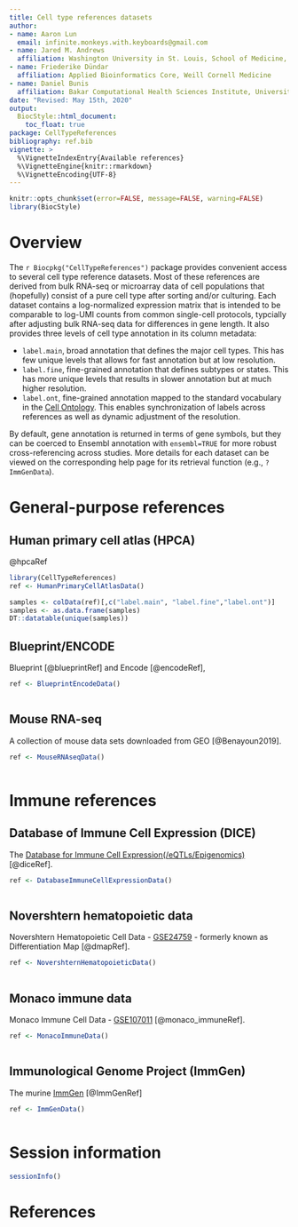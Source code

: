 ```yaml
---
title: Cell type references datasets
author:
- name: Aaron Lun
  email: infinite.monkeys.with.keyboards@gmail.com
- name: Jared M. Andrews
  affiliation: Washington University in St. Louis, School of Medicine, St. Louis, MO, USA
- name: Friederike Dündar
  affiliation: Applied Bioinformatics Core, Weill Cornell Medicine
- name: Daniel Bunis
  affiliation: Bakar Computational Health Sciences Institute, University of California San Francisco, San Francisco, CA
date: "Revised: May 15th, 2020"
output:
  BiocStyle::html_document:
    toc_float: true
package: CellTypeReferences
bibliography: ref.bib
vignette: >
  %\VignetteIndexEntry{Available references}
  %\VignetteEngine{knitr::rmarkdown}
  %\VignetteEncoding{UTF-8}
---
```


```r
knitr::opts_chunk$set(error=FALSE, message=FALSE, warning=FALSE)
library(BiocStyle)
```

# Overview

The `r Biocpkg("CellTypeReferences")` package provides convenient access to several cell type reference datasets. 
Most of these references are derived from bulk RNA-seq or microarray data of cell populations
that (hopefully) consist of a pure cell type after sorting and/or culturing.
Each dataset contains a log-normalized expression matrix that is intended to be comparable 
to log-UMI counts from common single-cell protocols,
typcially after adjusting bulk RNA-seq data for differences in gene length.
It also provides three levels of cell type annotation in its column metadata:

- `label.main`, broad annotation that defines the major cell types.
This has few unique levels that allows for fast annotation but at low resolution.
- `label.fine`, fine-grained annotation that defines subtypes or states.
This has more unique levels that results in slower annotation but at much higher resolution.
- `label.ont`, fine-grained annotation mapped to the standard vocabulary in the [Cell Ontology](https://www.ebi.ac.uk/ols/ontologies/cl).
This enables synchronization of labels across references as well as dynamic adjustment of the resolution.

By default, gene annotation is returned in terms of gene symbols,
but they can be coerced to Ensembl annotation with `ensembl=TRUE` for more robust cross-referencing across studies.
More details for each dataset can be viewed on the corresponding help page for its retrieval function (e.g., `?ImmGenData`).

# General-purpose references

## Human primary cell atlas (HPCA)

@hpcaRef
  
```r
library(CellTypeReferences)
ref <- HumanPrimaryCellAtlasData()
```

```r
samples <- colData(ref)[,c("label.main", "label.fine","label.ont")]
samples <- as.data.frame(samples)
DT::datatable(unique(samples))
```

## Blueprint/ENCODE

Blueprint [@blueprintRef] and Encode [@encodeRef],

```r
ref <- BlueprintEncodeData()
```

```r
```

## Mouse RNA-seq

A collection of mouse data sets downloaded from GEO [@Benayoun2019].

```r
ref <- MouseRNAseqData()
```

```r
```

# Immune references

## Database of Immune Cell Expression (DICE)

The [Database for Immune Cell Expression(/eQTLs/Epigenomics)](https://dice-database.org) [@diceRef].

```r
ref <- DatabaseImmuneCellExpressionData()
```

```r
```

## Novershtern hematopoietic data

Novershtern Hematopoietic Cell Data - [GSE24759](https://www.ncbi.nlm.nih.gov/geo/query/acc.cgi?acc=GSE24759) - formerly known as Differentiation Map [@dmapRef].

```r
ref <- NovershternHematopoieticData()
```

```r
```

## Monaco immune data

Monaco Immune Cell Data - [GSE107011](https://www.ncbi.nlm.nih.gov/geo/query/acc.cgi?acc=GSE107011)  [@monaco_immuneRef].

```r
ref <- MonacoImmuneData()
```

```r
```

## Immunological Genome Project (ImmGen)

The murine [ImmGen](http://www.immgen.org/) [@ImmGenRef]

```r
ref <- ImmGenData()
```

```r
```

# Session information {-}

```r
sessionInfo()
```

# References {-}
